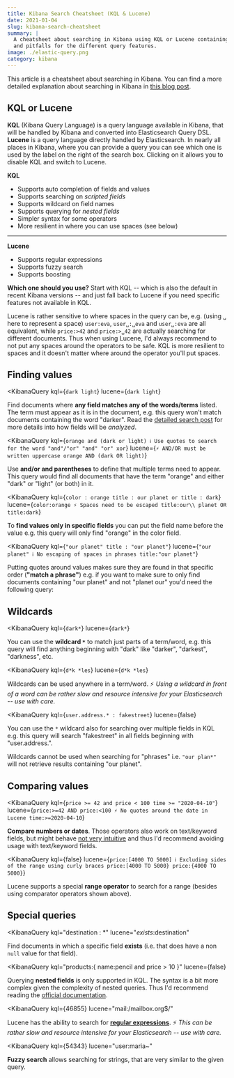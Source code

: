 ```yaml
---
title: Kibana Search Cheatsheet (KQL & Lucene)
date: 2021-01-04
slug: kibana-search-cheatsheet
summary: |
  A cheatsheet about searching in Kibana using KQL or Lucene containing quick explanations
  and pitfalls for the different query features.
image: ./elastic-query.png
category: kibana
---
```


This article is a cheatsheet about searching in Kibana. You can find a more detailed
explanation about searching in Kibana in [this blog post](/elasticsearch-kibana-queries-in-depth-tutorial).

## KQL or Lucene

**KQL** (Kibana Query Language) is a query language available in Kibana, that will be handled by Kibana and
converted into Elasticsearch Query DSL. **Lucene** is a query language directly handled by Elasticsearch.
In nearly all places in Kibana, where you can provide a query you can see which one is used
by the label on the right of the search box. Clicking on it allows you to disable KQL and switch to Lucene.

<Columns>

**KQL**

* Supports auto completion of fields and values
* Supports searching on _scripted fields_
* Supports wildcard on field names
* Supports querying for _nested fields_
* Simpler syntax for some operators
* More resilient in where you can use spaces (see below)

------------

**Lucene**

* Supports regular expressions
* Supports fuzzy search
* Supports boosting

</Columns>

**Which one should you use?** Start with KQL -- which is also the default in recent Kibana
versions -- and just fall back to Lucene if you need specific features not available in KQL.

<Infobox type="warn" title="Spaces in queries">

Lucene is rather sensitive to where spaces in the query can be, e.g. (using `␣` here to represent
a space) `user:eva`, `user␣:␣eva` and `user␣:eva` are all equivalent, while `price:>42` and `price:>␣42`
are actually searching for different documents. Thus when using Lucene, I'd always recommend to not put
any spaces around the operators to be safe. KQL is more resilient to spaces and it doesn't matter where
around the operator you'll put spaces.

</Infobox>

## Finding values

<KibanaQuery
  kql={`dark light`}
  lucene={`dark light`}
>

Find documents where **any field matches any of the words/terms** listed. The term must appear
as it is in the document, e.g. this query won't match documents containing the word "darker".
Read the [detailed search post](/elasticsearch-kibana-queries-in-depth-tutorial) for more details into
how fields will be _analyzed_.

</KibanaQuery>

<KibanaQuery
  kql={`
    orange and (dark or light)
    ℹ️ Use quotes to search for the word "and"/"or"
    "and" "or" xor
  `}
  lucene={`
    ⚡ AND/OR must be written uppercase
    orange AND (dark OR light)
  `}
>

Use **and/or and parentheses** to define that multiple terms need to appear. This query would find all
documents that have the term "orange" and either "dark" or "light" (or both) in it.

</KibanaQuery>

<KibanaQuery
  kql={`
    color : orange
    title : our planet or title : dark
  `}
  lucene={`
    color:orange
    ⚡ Spaces need to be escaped
    title:our\\ planet OR title:dark
  `}
>

To **find values only in specific fields** you can put the field name before the value e.g. this query will only
find "orange" in the color field.

</KibanaQuery>

<KibanaQuery
  kql={`
    "our planet"
    title : "our planet"
  `}
  lucene={`
    "our planet"
    ℹ️ No escaping of spaces in phrases
    title:"our planet"
  `}
>

Putting quotes around values makes sure they are found in that specific order (**"match a phrase"**) e.g. if you
want to make sure to only find documents containing "our planet" and not "planet our" you'd need the following query:

</KibanaQuery>

## Wildcards

<KibanaQuery
  kql={`dark*`}
  lucene={`dark*`}
>

You can use the **wildcard `*`** to match just parts of a term/word, e.g. this query will find anything beginning
with "dark" like "darker", "darkest", "darkness", etc.

</KibanaQuery>

<KibanaQuery
  kql={`d*k *les`}
  lucene={`d*k *les`}
>

Wildcards can be used anywhere in a term/word. ⚡ _Using a wildcard in front of a word can be rather slow and resource intensive
for your Elasticsearch -- use with care._

</KibanaQuery>

<KibanaQuery
  kql={`user.address.* : fakestreet`}
  lucene={false}
>

You can use the `*` wildcard also for searching over multiple fields in KQL e.g. this query will search "fakestreet" in all
fields beginning with "user.address.".

</KibanaQuery>

Wildcards cannot be used when searching for "phrases" i.e. ```"our plan*"``` will not retrieve results containing "our planet".

## Comparing values

<KibanaQuery
  kql={`
    price >= 42 and price < 100
    time >= "2020-04-10"
  `}
  lucene={`
    price:>=42 AND price:<100
    ⚡ No quotes around the date in Lucene
    time:>=2020-04-10
  `}
>

**Compare numbers or dates**. Those operators also work on text/keyword fields, but might behave
[not very intuitive](/elasticsearch-kibana-queries-in-depth-tutorial#ranged-queries-on-string-fields)
and thus I'd recommend avoiding usage with text/keyword fields.

</KibanaQuery>

<KibanaQuery
  kql={false}
  lucene={`
    price:[4000 TO 5000]
    ℹ️ Excluding sides of the range using curly braces
    price:[4000 TO 5000}
    price:{4000 TO 5000}
  `}
>

Lucene supports a special **range operator** to search for a range (besides using comparator operators shown above).

</KibanaQuery>

## Special queries

<KibanaQuery
  kql="destination : *"
  lucene="_exists_:destination"
>

Find documents in which a specific field **exists** (i.e. that does have a non `null` value
for that field).

</KibanaQuery>

<KibanaQuery
  kql="products:{ name:pencil and price > 10 }"
  lucene={false}
>

Querying **nested fields** is only supported in KQL. The syntax is
a bit more complex given the complexity of nested queries. Thus
I'd recommend reading the [official documentation](https://www.elastic.co/guide/en/kibana/current/kuery-query.html#_nested_field_queries).

</KibanaQuery>

<KibanaQuery
  kql={46855}
  lucene="mail:/mailbox\.org$/"
>

Lucene has the ability to search for
**[regular expressions](https://www.elastic.co/guide/en/elasticsearch/reference/7.10/regexp-syntax.html)**.
⚡ _This can be rather slow and resource intensive for your Elasticsearch -- use with care._

</KibanaQuery>


<KibanaQuery
  kql={54343}
  lucene="user:maria~"
>

**Fuzzy search** allows searching for strings, that are very similar to the given query.

</KibanaQuery>

